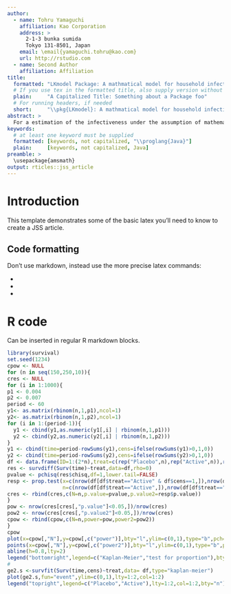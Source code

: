 ```yaml
---
author:
  - name: Tohru Yamaguchi
    affiliation: Kao Corporation
    address: >
      2-1-3 bunka sumida
      Tokyo 131-8501, Japan
    email: \email{yamaguchi.tohru@kao.com}
    url: http://rstudio.com
  - name: Second Author
    affiliation: Affiliation
title:
  formatted: "LKmodel Package: A mathmatical model for household infection \\pkg{LKmodel}"
  # If you use tex in the formatted title, also supply version without
  plain:     "A Capitalized Title: Something about a Package foo"
  # For running headers, if needed
  short:     "\\pkg{LKmodel}: A mathmatical model for household infection"
abstract: >
  For a estimation of the infectiveness under the assumption of mathematical model, either of the **basic reproduction number** which is an estimate of the number of secondary infected persons from one infected patient or the **secondary infection risk (SIR)** with exposure of one infected patient in small-scale groups such as household or school is frequently employed. Longini and Koopman proposed an infectious disease mathematical model (L-K model) which estimating an infection risk from distribution of the number of infected patients in the home within one season. There are two parameters, $B$ and $Q$, which should be estimated in this model, $1-B$ can be interpreted medically as the infection probability from a community, and $1-Q$ as the household secondary attack rate which is an index of SIR. Although a previous paper described the estimation method for these parameters in an epidemiological observation study, the statistical test method for the clinical trial which compares two intervention groups was not studied. In order to show the efficacy of the medical agent under development, it is necessary to plan, carry out and conduct data-analysis of the clinical trial however, the calculation of the required number of subjects is impossible without the appropriate test method. Then, the parameter estimation method was extended, and the test method for the difference of $Q$ between 2 groups in this L-K model was newly developed. The developed tests were derived from the framework of the statistical test method for the likelihood based-model called a **likelihood ratio test**, **Wald test**, and **score test**. The computational procedure was packed. As a result, the calculation result described in the paper was reproduced. Moreover, the number of subjects in a clinical trial was estimated from Monte Carlo simulation using the developed test method, and the reasonable results were obtained. The developed statistical test method may use in clinical trials for prevettive agent for household infection.
keywords:
  # at least one keyword must be supplied
  formatted: [keywords, not capitalized, "\\proglang{Java}"]
  plain:     [keywords, not capitalized, Java]
preamble: >
  \usepackage{amsmath}
output: rticles::jss_article
---
```


# Introduction

This template demonstrates some of the basic latex you'll need to know to create a JSS article.

## Code formatting

Don't use markdown, instead use the more precise latex commands:

* \proglang{Java}
* \pkg{plyr}
* \code{print("abc")}

# R code

Can be inserted in regular R markdown blocks.

```r
library(survival)
set.seed(1234)
cpow <- NULL
for (n in seq(150,250,10)){
cres <- NULL
for (i in 1:1000){
p1 <- 0.004
p2 <- 0.007
period <- 60
y1<- as.matrix(rbinom(n,1,p1),ncol=1)
y2<- as.matrix(rbinom(n,1,p2),ncol=1)
for (i in 1:(period-1)){
  y1 <- cbind(y1,as.numeric(y1[,i] | rbinom(n,1,p1)))
  y2 <- cbind(y2,as.numeric(y2[,i] | rbinom(n,1,p2)))
}
y1 <- cbind(time=period-rowSums(y1),cens=ifelse(rowSums(y1)>0,1,0))
y2 <- cbind(time=period-rowSums(y2),cens=ifelse(rowSums(y2)>0,1,0))
df <- data.frame(ID=1:(2*n),treat=c(rep("Placebo",n),rep("Active",n)),rbind(y1,y2))
res <- survdiff(Surv(time)~treat,data=df,rho=0) 
pvalue <- pchisq(res$chisq,df=1,lower.tail=FALSE)
resp <- prop.test(x=c(nrow(df[df$treat=="Active" & df$cens==1,]),nrow(df[df$treat=="Placebo" & df$cens==1,])),
                  n=c(nrow(df[df$treat=="Active",]),nrow(df[df$treat=="Active",])))
cres <- rbind(cres,c(N=n,p.value=pvalue,p.value2=resp$p.value))
}
pow <- nrow(cres[cres[,"p.value"]<0.05,])/nrow(cres)
pow2 <- nrow(cres[cres[,"p.value2"]<0.05,])/nrow(cres)
cpow <- rbind(cpow,c(N=n,power=pow,power2=pow2))
}
cpow
plot(x=cpow[,"N"],y=cpow[,c("power")],bty="l",ylim=c(0,1),type="b",pch=1,col="blue",xlab="Number of subjects",ylab="Power")
points(x=cpow[,"N"],y=cpow[,c("power2")],bty="l",ylim=c(0,1),type="b",pch=2,col="red")
abline(h=0.8,lty=2)
legend("bottomright",legend=c("Kaplan-Meier","test for proportion"),bty="n",pch=1:2,col=c("blue","red"))
#
ge2.s <-survfit(Surv(time,cens)~treat,data= df,type="kaplan-meier")
plot(ge2.s,fun="event",ylim=c(0,1),lty=1:2,col=1:2)
legend("topright",legend=c("Placebo","Active"),lty=1:2,col=1:2,bty="n")
```
